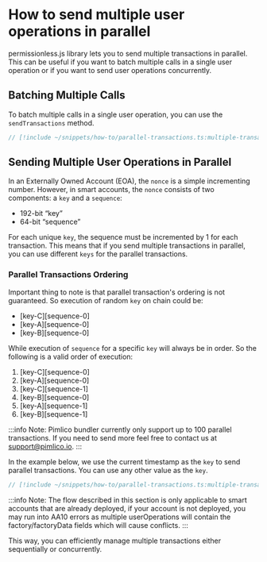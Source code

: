 # How to send multiple user operations in parallel

permissionless.js library lets you to send multiple transactions in parallel. This can be useful if you want to batch multiple calls in a single user operation or if you want to send user operations concurrently.

## Batching Multiple Calls

To batch multiple calls in a single user operation, you can use the `sendTransactions` method.

```ts
// [!include ~/snippets/how-to/parallel-transactions.ts:multiple-transactions]
```

## Sending Multiple User Operations in Parallel

In an Externally Owned Account (EOA), the `nonce` is a simple incrementing number. However, in smart accounts, the `nonce` consists of two components: a `key` and a `sequence`:

- 192-bit “key”
- 64-bit “sequence”

For each unique `key`, the sequence must be incremented by 1 for each transaction. This means that if you send multiple transactions in parallel, you can use different `keys` for the parallel transactions.

### Parallel Transactions Ordering
Important thing to note is that parallel transaction's ordering is not guaranteed. So execution of random `key` on chain could be:

- [key-C][sequence-0]
- [key-A][sequence-0]
- [key-B][sequence-0]

While execution of `sequence` for a specific `key` will always be in order. So the following is a valid order of execution:
1. [key-C][sequence-0]
2. [key-A][sequence-0]
3. [key-C][sequence-1]
4. [key-B][sequence-0]
5. [key-A][sequence-1]
6. [key-B][sequence-1]


:::info
Note: Pimlico bundler currently only support up to 100 parallel transactions. If you need to send more feel free to contact us at [support@pimlico.io](mailto:support@pimlico.io).
:::

In the example below, we use the current timestamp as the `key` to send parallel transactions. You can use any other value as the `key`.

```ts
// [!include ~/snippets/how-to/parallel-transactions.ts:multiple-transactions-parallel]
```

:::info
Note: The flow described in this section is only applicable to smart accounts that are already deployed, if your account is not deployed, you may run into AA10 errors as multiple userOperations will contain the factory/factoryData fields which will cause conflicts.
:::

This way, you can efficiently manage multiple transactions either sequentially or concurrently.
